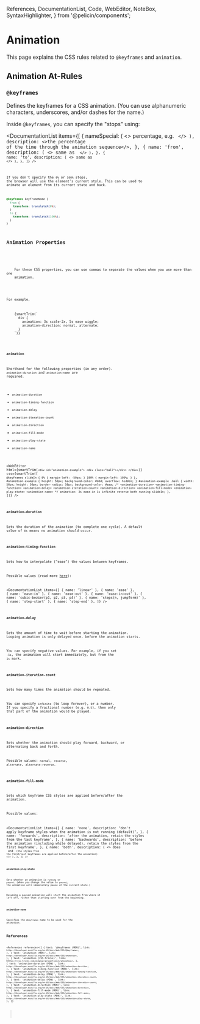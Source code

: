   References,
  DocumentationList,
  Code,
  WebEditor,
  NoteBox,
  SyntaxHighlighter,
} from '@pelicin/components';

<MetadataConfigurer title="Animation" dateCreated="2021-03-21" />

# Animation

This page explains the CSS rules related to `@keyframes` and `animation`.

## Animation At-Rules

### `@keyframes`

Defines the keyframes for a CSS animation.
(You can use alphanumeric characters, underscores, and/or dashes for the name.)

Inside `@keyframes`, you can specify the "stops" using:

<DocumentationList
  items={[
    {
      nameSpecial: (
        <>
          percentage, e.g. <Code str="50%" />
        </>
      ),
      description: <>the percentage of the time through the animation sequence</>,
    },
    {
      name: 'from',
      description: (
        <>
          same as <Code str="0%" />
        </>
      ),
    },
    {
      name: 'to',
      description: (
        <>
          same as <Code str="100%" />
        </>
      ),
    },
  ]}
/>

If you don't specify the `0%` or `100%` stops, the browser will use the element's current style.
This can be used to animate an element from its current state and back.

```css
@keyframes keyframeName {
  from {
    transform: translateX(0%);
  }
  to {
    transform: translateX(100%);
  }
}
```

## Animation Properties

<NoteBox type="info" title="Specifying multiple animations">
  <p>
    For these CSS properties, you can use commas to separate the values when you use more than one
    animation.
  </p>
  <p>For example,</p>
  <SyntaxHighlighter language="css">
    {smartTrim(`
      div {
        animation: 3s scale-2x, 5s ease wiggle;
        animation-direction: normal, alternate;
      }
    `)}
  </SyntaxHighlighter>
</NoteBox>

### `animation`

Shorthand for the following properties (in any order). `animation-duration` and `animation-name` are required.

- `animation-duration`
- `animation-timing-function`
- `animation-delay`
- `animation-iteration-count`
- `animation-direction`
- `animation-fill-mode`
- `animation-play-state`
- `animation-name`

<WebEditor
  html={smartTrim(`
    <div id="animation-example">
      <div class="ball"></div>
    </div>
  `)}
  css={smartTrim([
    `
      @keyframes slideIn {
        0% { margin-left: -50px; }
        100% { margin-left: 100%; }
      }
    `,
    `
      #animation-example {
        height: 50px;
        background-color: #ddd;
        overflow: hidden;
      }
      #animation-example .ball {
        width: 50px;
        height: 50px;
        border-radius: 50px;
        background-color: #aaa;
        /* <animation-duration> <animation-timing-function> <animation-delay> <animation-iteration-count> <animation-direction> <animation-fill-mode> <animation-play-state> <animation-name> */
        animation: 3s ease-in 1s infinite reverse both running slideIn;
      }
    `,
  ])}
/>

### `animation-duration`

Sets the duration of the animation (to complete one cycle).
A default value of `0s` means no animation should occur.

### `animation-timing-function`

Sets how to interpolate ("ease") the values between keyframes.

Possible values (read more [here](/web/css/data-type/easing-function)):

<DocumentationList
  items={[
    { name: 'linear' },
    { name: 'ease' },
    { name: 'ease-in' },
    { name: 'ease-out' },
    { name: 'ease-in-out' },
    { name: 'cubic-bezier(p1, p2, p3, p4)' },
    { name: 'steps(n, jumpTerm)' },
    { name: 'step-start' },
    { name: 'step-end' },
  ]}
/>

### `animation-delay`

Sets the amount of time to wait before starting the animation.
Looping animation is only delayed once, before the animation starts.

You can specify negative values. For example, if you set `-1s`,
the animation will start immediately, but from the `1s` mark.

### `animation-iteration-count`

Sets how many times the animation should be repeated.

You can specify `infinite` (to loop forever), or a number.
If you specify a fractional number (e.g. `0.5`), then only that part of the animation would be played.

### `animation-direction`

Sets whether the animation should play forward, backward, or alternating back and forth.

Possible values: `normal`, `reverse`, `alternate`, `alternate-reverse`.

### `animation-fill-mode`

Sets which keyframe CSS styles are applied before/after the animation.

Possible values:

<DocumentationList
  items={[
    {
      name: 'none',
      description: "don't apply keyframe styles when the animation is not running (default)",
    },
    {
      name: 'forwards',
      description: 'after the animation, retain the styles from the last keyframe',
    },
    {
      name: 'backwards',
      description:
        'before the animation (including while delayed), retain the styles from the first keyframe',
    },
    {
      name: 'both',
      description: (
        <>
          does <Code str="forwards" /> and <Code str="backwards" /> (the styles from the first/last
          keyframes are applied before/after the animation)
        </>
      ),
    },
  ]}
/>

### `animation-play-state`

Sets whether an animation is `running` or `paused`.
(When you change the value to `paused`, the animation will immediately pause at the current state.)

Resuming a paused animation will start the animation from where it left off, rather than starting over from the beginning.

### `animation-name`

Specifies the `@keyframes` name to be used for the animation.

## References

<References
  references={[
    {
      text: '@keyframes (MDN)',
      link: `https://developer.mozilla.org/en-US/docs/Web/CSS/@keyframes`,
    },
    {
      text: 'animation (MDN)',
      link: `https://developer.mozilla.org/en-US/docs/Web/CSS/animation`,
    },
    {
      text: 'animation (CSS-Tricks)',
      link: `hhttps://css-tricks.com/almanac/properties/a/animation/`,
    },
    {
      text: 'animation-duration (MDN)',
      link: `https://developer.mozilla.org/en-US/docs/Web/CSS/animation-duration`,
    },
    {
      text: 'animation-timing-function (MDN)',
      link: `https://developer.mozilla.org/en-US/docs/Web/CSS/animation-timing-function`,
    },
    {
      text: 'animation-delay (MDN)',
      link: `https://developer.mozilla.org/en-US/docs/Web/CSS/animation-iteration-count`,
    },
    {
      text: 'animation-delay (MDN)',
      link: `https://developer.mozilla.org/en-US/docs/Web/CSS/animation-iteration-count`,
    },
    {
      text: 'animation-direction (MDN)',
      link: `https://developer.mozilla.org/en-US/docs/Web/CSS/animation-direction`,
    },
    {
      text: 'animation-fill-mode (MDN)',
      link: `https://developer.mozilla.org/en-US/docs/Web/CSS/animation-fill-mode`,
    },
    {
      text: 'animation-play-state (MDN)',
      link: `https://developer.mozilla.org/en-US/docs/Web/CSS/animation-play-state`,
    },
  ]}
></References>
